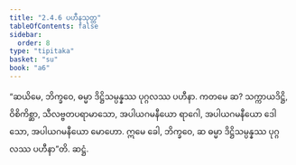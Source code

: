 ```yaml
---
title: "2.4.6 ပဟီနသုတ္တ"
tableOfContents: false
sidebar:
  order: 8
type: "tipitaka"
basket: "su"
book: "a6"
---
```



<DynamicBreadcrumb />

<Division number="90" book="a6">

<Paragraph number="699" book="a6">
“ဆယိမေ, ဘိက္ခဝေ, ဓမ္မာ ဒိဋ္ဌိသမ္ပန္နဿ ပုဂ္ဂလဿ ပဟီနာ. ကတမေ ဆ? သက္ကာယဒိဋ္ဌိ, ဝိစိကိစ္ဆာ, သီလဗ္ဗတပရာမာသော, အပါယဂမနီယော ရာဂေါ, အပါယဂမနီယော ဒေါသော, အပါယဂမနီယော မောဟော. ဣမေ ခေါ, ဘိက္ခဝေ, ဆ ဓမ္မာ ဒိဋ္ဌိသမ္ပန္နဿ ပုဂ္ဂလဿ ပဟီနာ”တိ.

</Paragraph>
</Division>

<Paragraph number="700" type="center" book="a6">
ဆဋ္ဌံ.
</Paragraph>